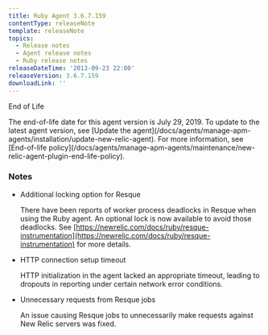 ```yaml
---
title: Ruby Agent 3.6.7.159
contentType: releaseNote
template: releaseNote
topics:
  - Release notes
  - Agent release notes
  - Ruby release notes
releaseDateTime: '2013-09-23 22:00'
releaseVersion: 3.6.7.159
downloadLink: ''
---
```


End of Life

<Callout variant="important">
  The end-of-life date for this agent version is July 29, 2019. To update to the latest agent version, see [Update the agent](/docs/agents/manage-apm-agents/installation/update-new-relic-agent). For more information, see [End-of-life policy](/docs/agents/manage-apm-agents/maintenance/new-relic-agent-plugin-end-life-policy).
</Callout>

### Notes

* Additional locking option for Resque

  There have been reports of worker process deadlocks in Resque when using the Ruby agent. An optional lock is now available to avoid those deadlocks. See [https://newrelic.com/docs/ruby/resque-instrumentation](https://newrelic.com/docs/ruby/resque-instrumentation) for more details.
* HTTP connection setup timeout

  HTTP initialization in the agent lacked an appropriate timeout, leading to dropouts in reporting under certain network error conditions.
* Unnecessary requests from Resque jobs

  An issue causing Resque jobs to unnecessarily make requests against New Relic servers was fixed.
